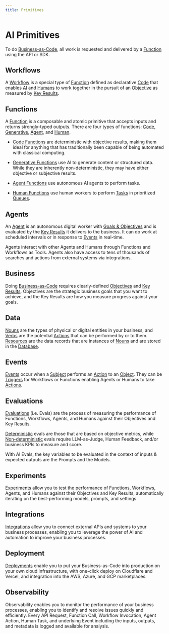 ```yaml
---
title: Primitives
---
```


# AI Primitives

To do [Business-as-Code](/docs/manifesto), all work is requested and delivered by a [Function](/docs/functions) using the API or SDK.


## Workflows

A [Workflow](/docs/workflows) is a special type of [Function](/docs/functions) defined as declarative [Code](/docs/functions#code) that enables [AI](/docs/functions#agents) and [Humans](/docs/functions#humans) to work together in the pursuit of an [Objective](/docs/business/okrs#objectives) as measured by [Key Results](/docs/business/okrs#key-results).


## Functions

A [Function](/docs/functions) is a composable and atomic primitive that accepts inputs and returns strongly-typed outputs.  There are four types of functions: [Code](/docs/functions#code), [Generative](/docs/functions#generative), [Agent](/docs/functions#agent), and [Human](/docs/functions#human). 

 - [Code Functions](/docs/functions#code) are deterministic with objective results, making them ideal for anything that has traditionally been capable of being automated with classical computing. 

 - [Generative Functions](/docs/functions#generative) use AI to generate content or structured data. While they are inherently non-deterministic, they may have either objective or subjective results.
 
 - [Agent Functions](/docs/functions#agent) use autonomous AI agents to perform tasks.
 
 - [Human Functions](/docs/functions#human) use human workers to perform [Tasks](/docs/business/tasks) in prioritized [Queues](/docs/business/queues).


## Agents

An [Agent](/docs/agents) is an autonomous digital worker with [Goals & Objectives](/docs/business/goals) and is evaluated by the [Key Results](/docs/business/kpis) it delivers to the business. It can do work at scheduled intervals or in response to [Events](/docs/events) in real-time.

Agents interact with other Agents and Humans through Functions and Workflows as Tools.  Agents also have access to tens of thousands of searches and actions from external systems via integrations.


## Business

Doing [Business-as-Code](/docs/manifesto) requires clearly-defined [Objectives](/docs/business/goals#objectives) and [Key Results](/docs/business/goals#key-results). Objectives are the strategic business goals that you want to achieve, and the Key Results are how you measure progress against your goals.


## Data

[Nouns](/docs/data/nouns) are the types of physical or digital entities in your business, and [Verbs](/docs/data/verbs) are the potential [Actions](/docs/business/actions) that can be performed by or to them. [Resources](/docs/data/resources) are the data records that are instances of [Nouns](/docs/data/nouns) and are stored in the [Database](/docs/data/database).


## Events


[Events](/docs/events) occur when a [Subject](/docs/events#subject) performs an [Action](/docs/events#action) to an [Object](/docs/events#object).  They can be [Triggers](/docs/events/triggers) for Workflows or Functions enabling Agents or Humans to take [Actions](/docs/business/actions).


## Evaluations

[Evaluations](/docs/evaluations) (i.e. Evals) are the process of measuring the performance of Functions, Workflows, Agents, and Humans against their Objectives and Key Results.

[Deterministic](/docs/evaluations#deterministic) evals are those that are based on objective metrics, while [Non-deterministic](/docs/evaluations#non-deterministic) evals require LLM-as-Judge, Human Feedback, and/or business KPIs to measure and score.

With AI Evals, the key variables to be evaluated in the context of inputs & expected outputs are the Prompts and the Models.


## Experiments

[Experiments](/docs/experiments) allow you to test the performance of Functions, Workflows, Agents, and Humans against their Objectives and Key Results, automatically iterating on the best-performing models, prompts, and settings.

## Integrations

[Integrations](/docs/events/integrations) allow you to connect external APIs and systems to your business processes, enabling you to leverage the power of AI and automation to improve your business processes.

## Deployment

[Deployments](/docs/deployments) enable you to put your Business-as-Code into production on your own cloud infrastructure, with one-click deploy on Cloudflare and Vercel, and integration into the AWS, Azure, and GCP marketplaces.

## Observability

Observability enables you to monitor the performance of your business processes, enabling you to identify and resolve issues quickly and efficiently.  Every API Request, Function Call, Workflow Invocation, Agent Action, Human Task, and underlying Event including the inputs, outputs, and metadata is logged and available for analysis.

